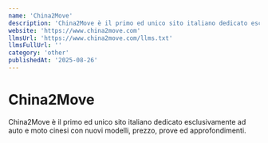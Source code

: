 ```yaml
---
name: 'China2Move'
description: 'China2Move è il primo ed unico sito italiano dedicato esclusivamente ad auto e moto cinesi con nuovi modelli, prezzo, prove ed approfondimenti.'
website: 'https://www.china2move.com'
llmsUrl: 'https://www.china2move.com/llms.txt'
llmsFullUrl: ''
category: 'other'
publishedAt: '2025-08-26'
---
```


# China2Move

China2Move è il primo ed unico sito italiano dedicato esclusivamente ad auto e moto cinesi con nuovi modelli, prezzo, prove ed approfondimenti.
